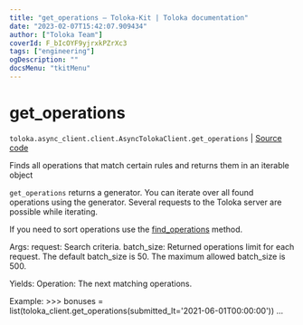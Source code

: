 ```yaml
---
title: "get_operations — Toloka-Kit | Toloka documentation"
date: "2023-02-07T15:42:07.909434"
author: ["Toloka Team"]
coverId: F_bIcOYF9yjrxkPZrXc3
tags: ["engineering"]
ogDescription: ""
docsMenu: "tkitMenu"
---
```


# get_operations
`toloka.async_client.client.AsyncTolokaClient.get_operations` | [Source code](https://github.com/Toloka/toloka-kit/blob/v1.1.3/src/client/__init__.py#L0)

Finds all operations that match certain rules and returns them in an iterable object

`get_operations` returns a generator. You can iterate over all found operations using the generator. Several requests to the Toloka server are possible while iterating.

 If you need to sort operations use the [find_operations](/docs/toloka-kit/reference/toloka.client.TolokaClient.find_operations) method.

 Args:
     request: Search criteria.
     batch_size: Returned operations limit for each request. The default batch_size is 50. The maximum allowed batch_size is 500.

 Yields:
     Operation: The next matching operations.

 Example:
     >>> bonuses = list(toloka_client.get_operations(submitted_lt='2021-06-01T00:00:00'))
     ...
